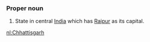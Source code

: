 ===Proper noun===
#State in central [[India]] which has [[Raipur]] as its capital.

[[nl:Chhattisgarh]]